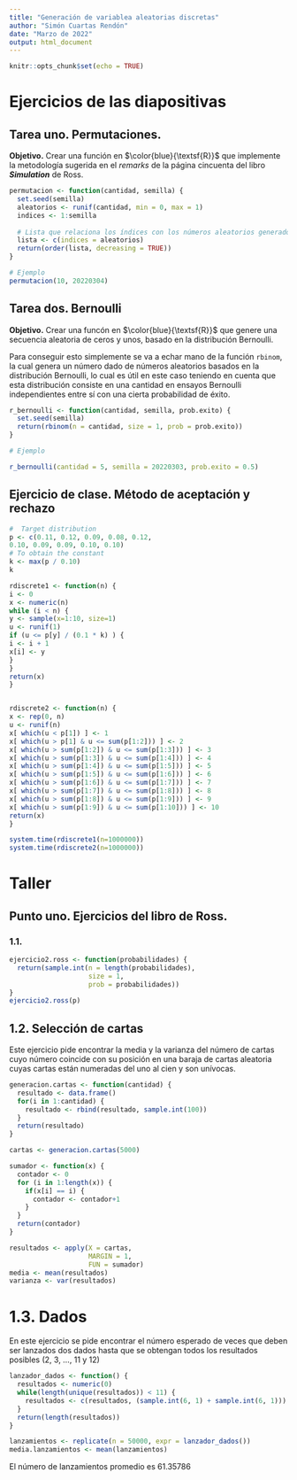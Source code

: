 ```yaml
---
title: "Generación de variablea aleatorias discretas"
author: "Simón Cuartas Rendón"
date: "Marzo de 2022"
output: html_document
---
```


```r
knitr::opts_chunk$set(echo = TRUE)
```

# Ejercicios de las diapositivas

## Tarea uno. Permutaciones.

**Objetivo.** Crear una función en $\color{blue}{\textsf{R}}$ que implemente la metodología sugerida en el *remarks* de la página cincuenta del libro ***Simulation*** de Ross.

```r
permutacion <- function(cantidad, semilla) {
  set.seed(semilla)
  aleatorios <- runif(cantidad, min = 0, max = 1)
  indices <- 1:semilla
  
  # Lista que relaciona los índices con los números aleatorios generados
  lista <- c(indices = aleatorios)
  return(order(lista, decreasing = TRUE))
}

# Ejemplo
permutacion(10, 20220304)
```

## Tarea dos. Bernoulli

**Objetivo.** Crear una funcón en $\color{blue}{\textsf{R}}$ que genere una secuencia aleatoria de ceros y unos, basado en la distribución Bernoulli.

Para conseguir esto simplemente se va a echar mano de la función `rbinom`, la cual genera un número dado de números aleatorios basados en la distribución Bernoulli, lo cual es útil en este caso teniendo en cuenta que esta distribución consiste en una cantidad en ensayos Bernoulli independientes entre sí con una cierta probabilidad de éxito.

```r
r_bernoulli <- function(cantidad, semilla, prob.exito) {
  set.seed(semilla)
  return(rbinom(n = cantidad, size = 1, prob = prob.exito))
}

# Ejemplo

r_bernoulli(cantidad = 5, semilla = 20220303, prob.exito = 0.5)
```

## Ejercicio de clase. Método de aceptación y rechazo

```r

#  Target distribution
p <- c(0.11, 0.12, 0.09, 0.08, 0.12,
0.10, 0.09, 0.09, 0.10, 0.10)
# To obtain the constant
k <- max(p / 0.10)
k

rdiscrete1 <- function(n) {
i <- 0
x <- numeric(n)
while (i < n) {
y <- sample(x=1:10, size=1)
u <- runif(1)
if (u <= p[y] / (0.1 * k) ) {
i <- i + 1
x[i] <- y
}
}
return(x)
}


rdiscrete2 <- function(n) {
x <- rep(0, n)
u <- runif(n)
x[ which(u < p[1]) ] <- 1
x[ which(u > p[1] & u <= sum(p[1:2])) ] <- 2
x[ which(u > sum(p[1:2]) & u <= sum(p[1:3])) ] <- 3
x[ which(u > sum(p[1:3]) & u <= sum(p[1:4])) ] <- 4
x[ which(u > sum(p[1:4]) & u <= sum(p[1:5])) ] <- 5
x[ which(u > sum(p[1:5]) & u <= sum(p[1:6])) ] <- 6
x[ which(u > sum(p[1:6]) & u <= sum(p[1:7])) ] <- 7
x[ which(u > sum(p[1:7]) & u <= sum(p[1:8])) ] <- 8
x[ which(u > sum(p[1:8]) & u <= sum(p[1:9])) ] <- 9
x[ which(u > sum(p[1:9]) & u <= sum(p[1:10])) ] <- 10
return(x)
}

system.time(rdiscrete1(n=1000000))
system.time(rdiscrete2(n=1000000))

```

# Taller

## Punto uno. Ejercicios del libro de Ross.

### 1.1.

```r
ejercicio2.ross <- function(probabilidades) {
  return(sample.int(n = length(probabilidades),
                    size = 1,
                    prob = probabilidades))
}
ejercicio2.ross(p)
```

## 1.2. Selección de cartas

Este ejercicio pide encontrar la media y la varianza del número de cartas cuyo número coincide con su posición en una baraja de cartas aleatoria cuyas cartas están numeradas del uno al cien y son unívocas.

```r
generacion.cartas <- function(cantidad) {
  resultado <- data.frame()
  for(i in 1:cantidad) {
    resultado <- rbind(resultado, sample.int(100))
  }
  return(resultado)
}

cartas <- generacion.cartas(5000)

sumador <- function(x) {
  contador <- 0
  for (i in 1:length(x)) {
    if(x[i] == i) {
      contador <- contador+1
    }
  }
  return(contador)
}

resultados <- apply(X = cartas,
                    MARGIN = 1,
                    FUN = sumador)
media <- mean(resultados)
varianza <- var(resultados)
```

# 1.3. Dados

En este ejercicio se pide encontrar el número esperado de veces que deben ser lanzados dos dados hasta que se obtengan todos los resultados posibles (2, 3, ..., 11 y 12)

```r
lanzador_dados <- function() {
  resultados <- numeric(0)
  while(length(unique(resultados)) < 11) {
    resultados <- c(resultados, (sample.int(6, 1) + sample.int(6, 1)))
  }
  return(length(resultados))
}

lanzamientos <- replicate(n = 50000, expr = lanzador_dados())
media.lanzamientos <- mean(lanzamientos)
```

El número de lanzamientos promedio es 61.35786